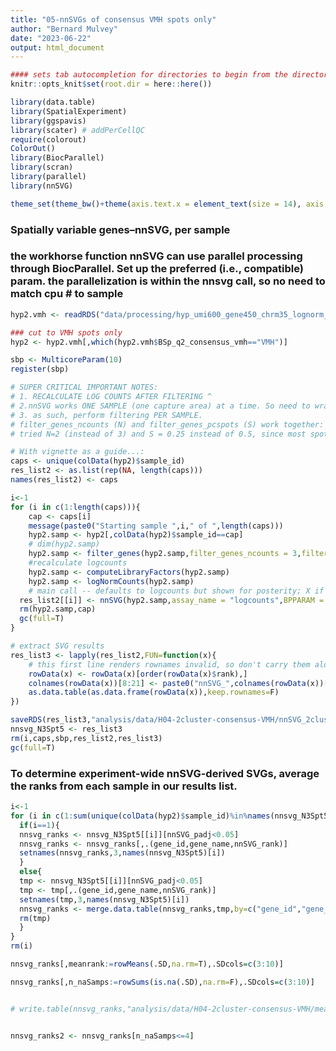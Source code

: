 ```yaml
---
title: "05-nnSVGs of consensus VMH spots only"
author: "Bernard Mulvey"
date: "2023-06-22"
output: html_document
---
```


```r
#### sets tab autocompletion for directories to begin from the directory containing the .Rproj session, instead of the script's directory if different
knitr::opts_knit$set(root.dir = here::here())

library(data.table)
library(SpatialExperiment)
library(ggspavis)
library(scater) # addPerCellQC
require(colorout)
ColorOut()
library(BiocParallel)
library(scran)
library(parallel)
library(nnSVG)

theme_set(theme_bw()+theme(axis.text.x = element_text(size = 14), axis.title.x = element_text(size = 16), axis.text.y = element_text(size = 14), axis.title.y = element_text(size =16), plot.title = element_text(size = 20,hjust=0.5), strip.text = element_text(size=18), legend.text = element_text(size=10), legend.title = element_text(size=11,hjust=0.5)))
```

### Spatially variable genes--nnSVG, per sample
### the workhorse function nnSVG can use parallel processing through BiocParallel. Set up the preferred (i.e., compatible) param. the parallelization is within the nnsvg call, so no need to match cpu # to sample #
```r
hyp2.vmh <- readRDS("data/processing/hyp_umi600_gene450_chrm35_lognorm_061323_HarmonyBSpc-q2VMH_rowname-key.RDS")

### cut to VMH spots only
hyp2 <- hyp2.vmh[,which(hyp2.vmh$BSp_q2_consensus_vmh=="VMH")]

sbp <- MulticoreParam(10)
register(sbp)

# SUPER CRITICAL IMPORTANT NOTES: 
# 1. RECALCULATE LOG COUNTS AFTER FILTERING ^
# 2.nnSVG works ONE SAMPLE (one capture area) at a time. So need to wrap this in a loop. 
# 3. as such, perform filtering PER SAMPLE. 
# filter_genes_ncounts (N) and filter_genes_pcspots (S) work together: genes will be filtered to those with at least N counts in at least S% of spots.  filter_genes_pcspots expects a %age as 0-100, NOT a fraction.
# tried N=2 (instead of 3) and S = 0.25 instead of 0.5, since most spots are pretty diverse and high-depth (and the cell type diversity is also unknown), but didn't get past the first sample in 3 hours on 10 CPUs. so now trying 3, 0.5 .

# With vignette as a guide...:
caps <- unique(colData(hyp2)$sample_id)
res_list2 <- as.list(rep(NA, length(caps)))
names(res_list2) <- caps

i<-1
for (i in c(1:length(caps))){
    cap <- caps[i]
    message(paste0("Starting sample ",i," of ",length(caps)))
    hyp2.samp <- hyp2[,colData(hyp2)$sample_id==cap]
    # dim(hyp2.samp)
    hyp2.samp <- filter_genes(hyp2.samp,filter_genes_ncounts = 3,filter_genes_pcspots = 0.5,filter_mito = F)
    #recalculate logcounts
    hyp2.samp <- computeLibraryFactors(hyp2.samp)
    hyp2.samp <- logNormCounts(hyp2.samp)
    # main call -- defaults to logcounts but shown for posterity; X if using covariates; n_neighbors defaults to 10, slower but potentially more granular with higher values eg 15, order = don't touch unless you have < 70 spots total; n_threads or BPPARAM for parallelization
  res_list2[[i]] <- nnSVG(hyp2.samp,assay_name = "logcounts",BPPARAM = sbp)
  rm(hyp2.samp,cap)
  gc(full=T)
}

# extract SVG results
res_list3 <- lapply(res_list2,FUN=function(x){
    # this first line renders rownames invalid, so don't carry them along
    rowData(x) <- rowData(x)[order(rowData(x)$rank),]
    colnames(rowData(x))[8:21] <- paste0("nnSVG_",colnames(rowData(x))[8:21])
    as.data.table(as.data.frame(rowData(x)),keep.rownames=F)
})

saveRDS(res_list3,"analysis/data/H04-2cluster-consensus-VMH/nnSVG_2clust-VMH-spots-only.RDS")
nnsvg_N3Spt5 <- res_list3
rm(i,caps,sbp,res_list2,res_list3)
gc(full=T)
```

### To determine experiment-wide nnSVG-derived SVGs, average the ranks from each sample in our results list.

```r
i<-1
for (i in c(1:sum(unique(colData(hyp2)$sample_id)%in%names(nnsvg_N3Spt5)))){
  if(i==1){
  nnsvg_ranks <- nnsvg_N3Spt5[[i]][nnSVG_padj<0.05]
  nnsvg_ranks <- nnsvg_ranks[,.(gene_id,gene_name,nnSVG_rank)]
  setnames(nnsvg_ranks,3,names(nnsvg_N3Spt5)[i])
  }
  else{
  tmp <- nnsvg_N3Spt5[[i]][nnSVG_padj<0.05]
  tmp <- tmp[,.(gene_id,gene_name,nnSVG_rank)]
  setnames(tmp,3,names(nnsvg_N3Spt5)[i])
  nnsvg_ranks <- merge.data.table(nnsvg_ranks,tmp,by=c("gene_id","gene_name"),all.x=T,all.y=T,incomparables = NA)
  rm(tmp)
  }
}
rm(i)

nnsvg_ranks[,meanrank:=rowMeans(.SD,na.rm=T),.SDcols=c(3:10)]

nnsvg_ranks[,n_naSamps:=rowSums(is.na(.SD),na.rm=F),.SDcols=c(3:10)]


# write.table(nnsvg_ranks,"analysis/data/H04-2cluster-consensus-VMH/meangeneranks_nnSVG_samplewise_n3s0.5_VMHspotsonly.txt",sep='\t',quote=F,row.names=F,col.names=T)


nnsvg_ranks2 <- nnsvg_ranks[n_naSamps<=4]
```
